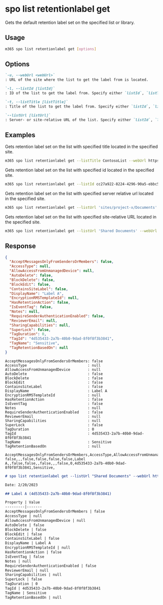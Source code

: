 
# spo list retentionlabel get

Gets the default retention label set on the specified list or library.

## Usage

```sh
m365 spo list retentionlabel get [options]
```

## Options

```md definition-list
`-u, --webUrl <webUrl>`
: URL of the site where the list to get the label from is located.

`-l, --listId [listId]`
: ID of the list to get the label from. Specify either `listId`, `listTitle`, or `listUrl` but not multiple.

`-t, --listTitle [listTitle]`
: Title of the list to get the label from. Specify either `listId`, `listTitle`, or `listUrl` but not multiple.

`--listUrl [listUrl]`
: Server- or site-relative URL of the list. Specify either `listId`, `listTitle`, or `listUrl` but not multiple.
```

<Global />

## Examples

Gets retention label set on the list with specified title located in the specified site.

```sh
m365 spo list retentionlabel get --listTitle ContosoList --webUrl https://contoso.sharepoint.com/sites/project-x
```

Gets retention label set on the list with specified id located in the specified site.

```sh
m365 spo list retentionlabel get --listId cc27a922-8224-4296-90a5-ebbc54da2e85 --webUrl https://contoso.sharepoint.com/sites/project-x
```

Gets retention label set on the list with specified server relative url located in the specified site.

```sh
m365 spo list retentionlabel get --listUrl 'sites/project-x/Documents' --webUrl https://contoso.sharepoint.com/sites/project-x
```

Gets retention label set on the list with specified site-relative URL located in the specified site.

```sh
m365 spo list retentionlabel get --listUrl 'Shared Documents' --webUrl https://contoso.sharepoint.com/sites/project-x
```

## Response

<Tabs>
  <TabItem value="JSON">

  ```json
  {
    "AcceptMessagesOnlyFromSendersOrMembers": false,
    "AccessType": null,
    "AllowAccessFromUnmanagedDevice": null,
    "AutoDelete": false,
    "BlockDelete": false,
    "BlockEdit": false,
    "ContainsSiteLabel": false,
    "DisplayName": "Label A",
    "EncryptionRMSTemplateId": null,
    "HasRetentionAction": false,
    "IsEventTag": false,
    "Notes": null,
    "RequireSenderAuthenticationEnabled": false,
    "ReviewerEmail": null,
    "SharingCapabilities": null,
    "SuperLock": false,
    "TagDuration": 0,
    "TagId": "4d535433-2a7b-40b0-9dad-8f0f8f3b3841",
    "TagName": "Sensitive",
    "TagRetentionBasedOn": null
  }
  ```

  </TabItem>
  <TabItem value="Text">

  ```text
  AcceptMessagesOnlyFromSendersOrMembers: false
  AccessType                            : null
  AllowAccessFromUnmanagedDevice        : null
  AutoDelete                            : false
  BlockDelete                           : false
  BlockEdit                             : false
  ContainsSiteLabel                     : false
  DisplayName                           : Label A
  EncryptionRMSTemplateId               : null
  HasRetentionAction                    : false
  IsEventTag                            : false
  Notes                                 : null
  RequireSenderAuthenticationEnabled    : false
  ReviewerEmail                         : null
  SharingCapabilities                   : null
  SuperLock                             : false
  TagDuration                           : 0
  TagId                                 : 4d535433-2a7b-40b0-9dad-8f0f8f3b3841
  TagName                               : Sensitive
  TagRetentionBasedOn                   : null
  ```

  </TabItem>
  <TabItem value="CSV">

  ```csv
  AcceptMessagesOnlyFromSendersOrMembers,AccessType,AllowAccessFromUnmanagedDevice,AutoDelete,BlockDelete,BlockEdit,ContainsSiteLabel,DisplayName,EncryptionRMSTemplateId,HasRetentionAction,IsEventTag,Notes,RequireSenderAuthenticationEnabled,ReviewerEmail,SharingCapabilities,SuperLock,TagDuration,TagId,TagName,TagRetentionBasedOn
  false,,,false,false,false,false,Label A,,false,false,,false,,,false,0,4d535433-2a7b-40b0-9dad-8f0f8f3b3841,Sensitive,
  ```

  </TabItem>
  <TabItem value="Markdown">

  ```md
  # spo list retentionlabel get --listUrl "Shared Documents" --webUrl https://contoso.sharepoint.com/sites/project-x

  Date: 2/20/2023

  ## Label A (4d535433-2a7b-40b0-9dad-8f0f8f3b3841)

  Property | Value
  ---------|-------
  AcceptMessagesOnlyFromSendersOrMembers | false
  AccessType | null
  AllowAccessFromUnmanagedDevice | null
  AutoDelete | false
  BlockDelete | false
  BlockEdit | false
  ContainsSiteLabel | false
  DisplayName | Label A
  EncryptionRMSTemplateId | null
  HasRetentionAction | false
  IsEventTag | false
  Notes | null
  RequireSenderAuthenticationEnabled | false
  ReviewerEmail | null
  SharingCapabilities | null
  SuperLock | false
  TagDuration | 0
  TagId | 4d535433-2a7b-40b0-9dad-8f0f8f3b3841
  TagName | Sensitive
  TagRetentionBasedOn | null
  ```

  </TabItem>
</Tabs>

